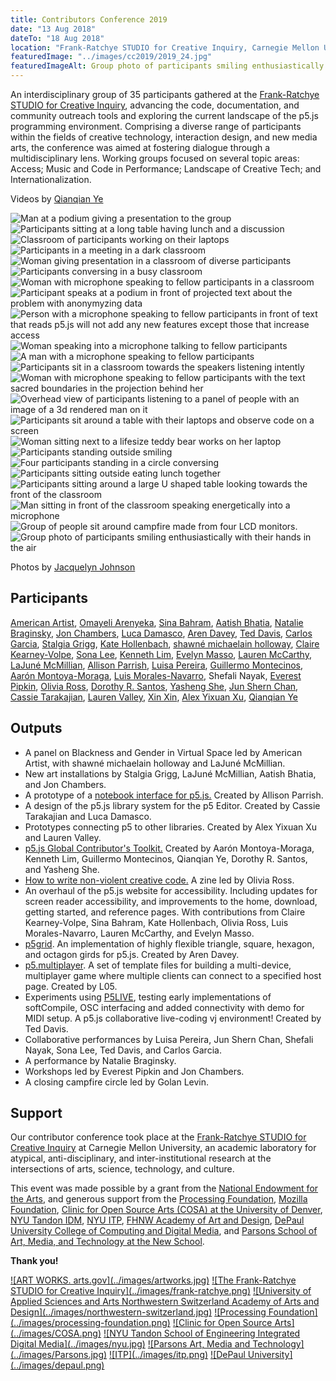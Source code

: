 ```yaml
---
title: Contributors Conference 2019
date: "13 Aug 2018"
dateTo: "18 Aug 2018"
location: "Frank-Ratchye STUDIO for Creative Inquiry, Carnegie Mellon University"
featuredImage: "../images/cc2019/2019_24.jpg"
featuredImageAlt: Group photo of participants smiling enthusiastically with their hands in the air
---
```



An interdisciplinary group of 35 participants gathered at the <a href="http://studioforcreativeinquiry.org/">Frank-Ratchye STUDIO for Creative Inquiry</a>, advancing the code, documentation, and community outreach tools and exploring the current landscape of the p5.js programming environment. Comprising a diverse range of participants within the fields of creative technology, interaction design, and new media arts, the conference was aimed at fostering dialogue through a multidisciplinary lens. Working groups focused on several topic areas: Access; Music and Code in Performance; Landscape of Creative Tech; and Internationalization. 

<YouTubeEmbed id="YkfG7Ggpi_o" />

<YouTubeEmbed id="At1newHnZpA" />

Videos by <a href="https://www.youtube.com/channel/UCzMs9qg50AW2LEpLDzHT5NA">Qianqian Ye</a>

![Man at a podium giving a presentation to the group](../images/cc2019/2019_1.jpg)
![Participants sitting at a long table having lunch and a discussion](../images/cc2019/2019_2.jpg)
![Classroom of participants working on their laptops](../images/cc2019/2019_4.jpg)
![Participants in a meeting in a dark classroom](../images/cc2019/2019_5.jpg)
![Woman giving presentation in a classroom of diverse participants](../images/cc2019/2019_6.jpg)
![Participants conversing in a busy classroom](../images/cc2019/2019_7.jpg)
![Woman with microphone speaking to fellow participants in a classroom](../images/cc2019/2019_8.jpg)
![Participant speaks at a podium in front of projected text about the problem with anonymyzing data](../images/cc2019/2019_9.jpg)
![Person with a microphone speaking to fellow participants in front of text that reads p5.js will not add any new features except those that increase access](../images/cc2019/2019_10.jpg)
![Woman speaking into a microphone talking to fellow participants ](../images/cc2019/2019_11.jpg)
![A man with a microphone speaking to fellow participants](../images/cc2019/2019_12.jpg)
![Participants sit in a classroom towards the speakers listening intently](../images/cc2019/2019_13.jpg)
![Woman with microphone speaking to fellow participants with the text sacred boundaries in the projection behind her](../images/cc2019/2019_15.jpg)
![Overhead view of participants listening to a panel of people with an image of a 3d rendered man on it](../images/cc2019/2019_16.jpg)
![Participants sit around a table with their laptops and observe code on a screen](../images/cc2019/2019_17.jpg)
![Woman sitting next to a lifesize teddy bear works on her laptop](../images/cc2019/2019_18.jpg)
![Participants standing outside smiling](../images/cc2019/2019_19.jpg)
![Four participants standing in a circle conversing](../images/cc2019/2019_20.jpg)
![Participants sitting outside eating lunch together](../images/cc2019/2019_21.jpg)
![Participants sitting around a large U shaped table looking towards the front of the classroom](../images/cc2019/2019_22.jpg)
![Man sitting in front of the classroom speaking energetically into a microphone](../images/cc2019/2019_23.jpg)
![Group of people sit around campfire made from four LCD monitors.](../images/cc2019/campfire.jpg)
![Group photo of participants smiling enthusiastically with their hands in the air](../images/cc2019/2019_24.jpg)

Photos by <a href="https://www.flickr.com/photos/creativeinquiry/albums/72157710545834046/">Jacquelyn Johnson</a>

## Participants

<a href="https://americanartist.us/biocv" target="_blank">American Artist</a>, <a href="https://www.omayeli.com/" target="_blank">Omayeli Arenyeka</a>, <a href="http://www.sinabahram.com/" target="_blank">Sina Bahram</a>, <a href="https://aatishb.com/" target="_blank">Aatish Bhatia</a>, <a href="https://natalie.computer/" target="_blank">Natalie Braginsky</a>, <a href="https://jonchambers.net/" target="_blank">Jon Chambers</a>, <a href="https://twitter.com/lucapodular" target="_blank">Luca Damasco</a>, <a href="https://www.linkedin.com/in/aren-davey-bb3496103/" target="_blank">Aren Davey</a>, <a href="https://teddavis.org/" target="_blank">Ted Davis</a>, <a href="http://l05.is/" target="_blank">Carlos Garcia</a>, <a href="http://stalgiagrigg.name/" target="_blank">Stalgia Grigg</a>, <a href="http://www.katehollenbach.com/" target="_blank">Kate Hollenbach</a>, <a href="http://www.shawnemichaelainholloway.com/" target="_blank">shawné michaelain holloway</a>, <a href="http://www.takinglifeseriously.com/index.html" target="_blank">Claire Kearney-Volpe</a>, <a href="https://www.sonalee.me/" target="_blank">Sona Lee</a>, <a href="https://designerken.be/designing" target="_blank">Kenneth Lim</a>, <a href="https://www.outofambit.com/" target="_blank">Evelyn Masso</a>, <a href="http://lauren-mccarthy.com/" target="_blank">Lauren McCarthy</a>, <a href="https://laja.me/" target="_blank">LaJuné McMillian</a>, <a href="https://www.decontextualize.com/" target="_blank">Allison Parrish</a>, <a href="http://www.luisapereira.net/" target="_blank">Luisa Pereira</a>, <a href="https://guillemontecinos.cl/" target="_blank">Guillermo Montecinos</a>, <a href="http://montoyamoraga.io/" target="_blank">Aarón Montoya-Moraga</a>, <a href="http://lm-m.com/" target="_blank">Luis Morales-Navarro</a>, Shefali Nayak, <a href="http://everest-pipkin.com/" target="_blank">Everest Pipkin</a>, <a href="http://oross.net/" target="_blank">Olivia Ross</a>, <a href="https://dorothysantos.com/" target="_blank">Dorothy R. Santos</a>, <a href="https://www.yashengshe.com/" target="_blank">Yasheng She</a>, <a href="https://junshern.github.io/" target="_blank">Jun Shern Chan</a>, <a href="https://cassietarakajian.com/" target="_blank">Cassie Tarakajian</a>, <a href="https://www.laurenvalley.com/" target="_blank">Lauren Valley</a>, <a href="https://xin-xin.info" target="_blank">Xin Xin</a>, <a href="https://ayxx.me/" target="_blank">Alex Yixuan Xu</a>, <a href="http://www.qianqian-ye.com/" target="_blank">Qianqian Ye</a> 

## Outputs

- A panel on Blackness and Gender in Virtual Space led by American Artist, with shawné michaelain holloway and LaJuné McMillian.
- New art installations by Stalgia Grigg, LaJuné McMillian, Aatish Bhatia, and Jon Chambers.
- A prototype of a  <a href="https://github.com/aparrish/nb5js-proof-of-concept" target="_blank">notebook interface for p5.js.</a> Created by Allison Parrish.
- A design of the p5.js library system for the p5 Editor. Created by Cassie Tarakajian and Luca Damasco.
- Prototypes connecting p5 to other libraries. Created by Alex Yixuan Xu and Lauren Valley.
- <a href="https://docs.google.com/document/d/1NPSVTWlTxWv8_rWLr8j91Qf8CcJA5ns8I8zFjCCmwuk/edit#heading=h.ea0uhs87h6fk" target="_blank">p5.js Global Contributor's Toolkit.</a> Created by Aarón Montoya-Moraga, Kenneth Lim, Guillermo Montecinos, Qianqian Ye,  Dorothy R. Santos, and Yasheng She.
- <a href="https://docs.google.com/presentation/d/19xxc2zWWdFMAQjT6tRdN5ZU13vAKSwM7jojaC2U4F6Q/edit" target="_blank">How to write non-violent creative code.</a> A zine led by Olivia Ross.
- An overhaul of the p5.js website for accessibility. Including updates for screen reader accessibility, and improvements to the home, download, getting started, and reference pages. With contributions from Claire Kearney-Volpe, Sina Bahram, Kate Hollenbach, Olivia Ross, Luis Morales-Navarro, Lauren McCarthy, and Evelyn Masso.
- <a href="https://github.com/aahdee/p5grid">p5grid</a>. An implementation of highly flexible triangle, square, hexagon, and octagon girds for p5.js. Created by Aren Davey.
- <a href="https://github.com/L05/p5.multiplayer">p5.multiplayer</a>. A set of template files for building a multi-device, multiplayer game where multiple clients can connect to a specified host page. Created by L05.
- Experiments using <a href="https://teddavis.org/p5live/">P5LIVE</a>, testing early implementations of softCompile, OSC interfacing and added connectivity with demo for MIDI setup. A p5.js collaborative live-coding vj environment! Created by Ted Davis.
- Collaborative performances by Luisa Pereira, Jun Shern Chan, Shefali Nayak, Sona Lee, Ted Davis, and Carlos Garcia.
- A performance by Natalie Braginsky.
- Workshops led by Everest Pipkin and Jon Chambers.
- A closing campfire circle led by Golan Levin.

## Support

Our contributor conference took place at the <a href="http://studioforcreativeinquiry.org">Frank-Ratchye STUDIO for Creative Inquiry</a> at Carnegie Mellon University, an academic laboratory for atypical, anti-disciplinary, and inter-institutional research at the intersections of arts, science, technology, and culture.

This event was made possible by a grant from the <a href="https://arts.gov/" target="_blank">National Endowment for the Arts</a>, and generous support from the <a href="http://foundation.processing.org" target="_blank">Processing Foundation</a>, <a href="https://www.mozilla.org/en-US/moss/" target="_blank">Mozilla Foundation</a>, <a href="https://www.du.edu/ahss/opensourcearts/" target="_blank">Clinic for Open Source Arts (COSA) at the University of Denver</a>, <a href="http://idm.engineering.nyu.edu/" target="_blank">NYU Tandon IDM</a>, <a href="https://tisch.nyu.edu/itp" target="_blank"> NYU ITP</a>, <a href="http://thebaselschoolofdesign.ch/" target="_blank">FHNW Academy of Art and Design</a>, <a href="https://www.cdm.depaul.edu/Pages/default.aspx" target="_blank">DePaul University College of Computing and Digital Media</a>, and <a href="http://amt.parsons.edu/" target="_blank">Parsons School of Art, Media, and Technology at the New School</a>.

**Thank you!**

<Logos>
    <a href="https://p5js.org/assets/img/community/nea.jpg">![ART WORKS. arts.gov](../images/artworks.jpg)</a>
    <a href="https://p5js.org/assets/img/community/studio.png">![The Frank-Ratchye STUDIO for Creative Inquiry](../images/frank-ratchye.png)</a>
    <a href="http://thebaselschoolofdesign.ch/">![University of Applied Sciences and Arts Northwestern Switzerland Academy of Arts and Design](../images/northwestern-switzerland.jpg)</a>
    <a href="http://foundation.processing.org/">![Processing Foundation](../images/processing-foundation.png)</a>
    <a href="https://www.du.edu/ahss/opensourcearts/">![Clinic for Open Source Arts](../images/COSA.png)</a>
    <a href="http://idm.engineering.nyu.edu/">![NYU Tandon School of Engineering Integrated Digital Media](../images/nyu.jpg)</a>
    <a href="https://p5js.org/assets/img/community/Parsons.jpg">![Parsons Art, Media and Technology](../images/Parsons.jpg)</a>
    <a href="https://p5js.org/assets/img/community/itp.png">![ITP](../images/itp.png)</a>
    <a href="https://p5js.org/assets/img/community/depaul.png">![DePaul University](../images/depaul.png)</a>
</Logos>
